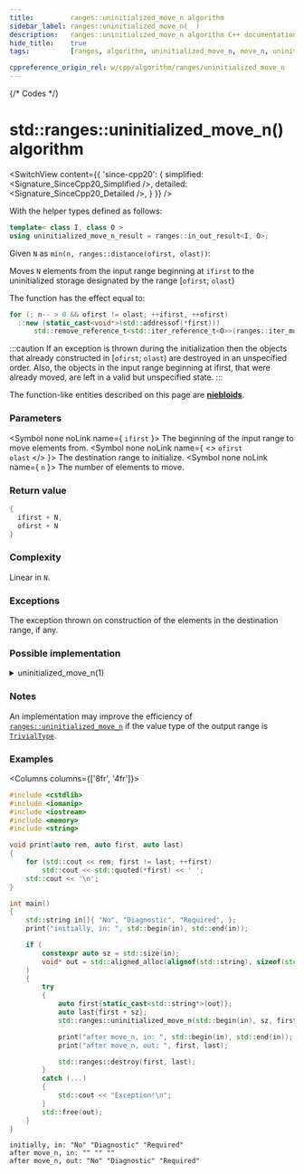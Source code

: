 ```yaml
---
title:         ranges::uninitialized_move_n algorithm
sidebar_label: ranges::uninitialized_move_n(  )
description:   ranges::uninitialized_move_n algorithm C++ documentation
hide_title:    true
tags:          [ranges, algorithm, uninitialized_move_n, move_n, uninitialized]

cppreference_origin_rel: w/cpp/algorithm/ranges/uninitialized_move_n
---
```



{/* Codes */}


# std::ranges::uninitialized_move_n() algorithm

<SwitchView content={{
	'since-cpp20': {
		simplified:	<Signature_SinceCpp20_Simplified />,
		detailed:	<Signature_SinceCpp20_Detailed />,
	}
}} />

With the helper types defined as follows:
```cpp
template< class I, class O >
using uninitialized_move_n_result = ranges::in_out_result<I, O>;
```

Given `N` as `min(n, ranges::distance(ofirst, olast))`:

Moves `N` elements from the input range beginning at `ifirst` to the uninitialized storage designated by the range [`ofirst`; `olast`)

The function has the effect equal to:
```cpp
for (; n-- > 0 && ofirst != olast; ++ifirst, ++ofirst)
  ::new (static_cast<void*>(std::addressof(*first)))
      std::remove_reference_t<std::iter_reference_t<O>>(ranges::iter_move(ifirst));
```

:::caution
If an exception is thrown during the initialization then the objects that already constructed in [`ofirst`; `olast`) are destroyed in an unspecified order.
Also, the objects in the input range beginning at ifirst, that were already moved, are left in a valid but unspecified state.
:::

The function-like entities described on this page are [**niebloids**](/docs/std/algo/niebloids).

### Parameters

<SymbolTable>

  <Symbol none noLink name={ <code>ifirst</code> }>
    The beginning of the input range to move elements from.
  </Symbol>
  <Symbol none noLink name={ <> <code>ofirst</code> <br/> <code>olast</code> </> }>
    The destination range to initialize.
  </Symbol>
  <Symbol none noLink name={ <code>n</code> }>
    The number of elements to move.
  </Symbol>

</SymbolTable>

### Return value

```cpp
{
  ifirst + N,
  ofirst + N
}
```

### Complexity

Linear in `N`.

### Exceptions

The exception thrown on construction of the elements in the destination range, if any.
### Possible implementation


<details>
<summary>uninitialized_move_n(1)</summary>

```cpp
struct uninitialized_move_n_fn
{
    template<std::input_iterator I, no-throw-forward-iterator O,
             no-throw-sentinel-for<O> S>
    requires std::constructible_from<std::iter_value_t<O>,
             std::iter_rvalue_reference_t<I>>
    ranges::uninitialized_move_n_result<I, O>
    operator()(I ifirst, std::iter_difference_t<I> n, O ofirst, S olast) const
    {
        O current{ofirst};
        try
        {
            for (; n-- > 0 && current != olast; ++ifirst, ++current)
                ::new (const_cast<void*>(static_cast<const volatile void*>
                    (std::addressof(*current)))) std::remove_reference_t<
                        std::iter_reference_t<O>>(ranges::iter_move_n(ifirst));
            return {std::move_n(ifirst), std::move_n(current)};
        }
        catch (...) // rollback: destroy constructed elements
        {
            for (; ofirst != current; ++ofirst)
                ranges::destroy_at(std::addressof(*ofirst));
            throw;
        }
    }
};

inline constexpr uninitialized_move_n_fn uninitialized_move_n{};
```

</details>

### Notes

An implementation may improve the efficiency of [`ranges::uninitialized_move_n`](#) if the value type of the output range is [`TrivialType`](/docs/named_req/TrivialType).

### Examples

<Columns columns={['8fr', '4fr']}>
<div>

```cpp title='Main.cpp' showLineNumbers
#include <cstdlib>
#include <iomanip>
#include <iostream>
#include <memory>
#include <string>

void print(auto rem, auto first, auto last)
{
    for (std::cout << rem; first != last; ++first)
        std::cout << std::quoted(*first) << ' ';
    std::cout << '\n';
}

int main()
{
    std::string in[]{ "No", "Diagnostic", "Required", };
    print("initially, in: ", std::begin(in), std::end(in));

    if (
        constexpr auto sz = std::size(in);
        void* out = std::aligned_alloc(alignof(std::string), sizeof(std::string) * sz)
    )
    {
        try
        {
            auto first{static_cast<std::string*>(out)};
            auto last{first + sz};
            std::ranges::uninitialized_move_n(std::begin(in), sz, first, last);

            print("after move_n, in: ", std::begin(in), std::end(in));
            print("after move_n, out: ", first, last);

            std::ranges::destroy(first, last);
        }
        catch (...)
        {
            std::cout << "Exception!\n";
        }
        std::free(out);
    }
}
```

</div>
<div>

```plaintext title="Output"
initially, in: "No" "Diagnostic" "Required"
after move_n, in: "" "" ""
after move_n, out: "No" "Diagnostic" "Required"
```

</div>
</Columns>

